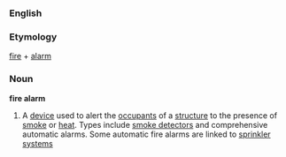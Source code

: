 ===English===

===Etymology===
[[fire]] + [[alarm]]

=== Noun ===
'''fire alarm'''

#A [[device]] used to alert the [[occupant]]s of a [[structure]] to the presence of [[smoke]] or [[heat]]. Types include [[smoke detector]]s and comprehensive automatic alarms. Some automatic fire alarms are linked to [[sprinkler system]]s
